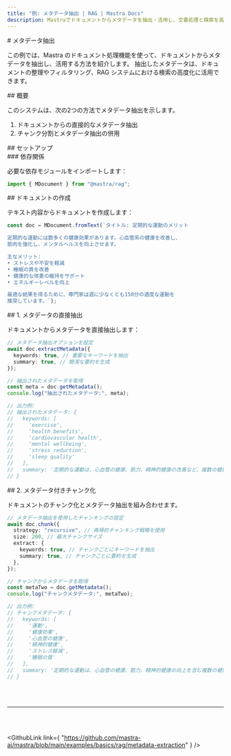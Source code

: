 ```yaml
---
title: "例: メタデータ抽出 | RAG | Mastra Docs"
description: Mastraでドキュメントからメタデータを抽出・活用し、文書処理と検索を高度化する例。
---
```




<div id="metadata-extraction">
  # メタデータ抽出
</div>

この例では、Mastra のドキュメント処理機能を使って、ドキュメントからメタデータを抽出し、活用する方法を紹介します。
抽出したメタデータは、ドキュメントの整理やフィルタリング、RAG システムにおける検索の高度化に活用できます。

<div id="overview">
  ## 概要
</div>

このシステムは、次の2つの方法でメタデータ抽出を示します。

1. ドキュメントからの直接的なメタデータ抽出
2. チャンク分割とメタデータ抽出の併用

<div id="setup">
  ## セットアップ
</div>

<div id="dependencies">
  ### 依存関係
</div>

必要な依存モジュールをインポートします：

```typescript copy showLineNumbers title="src/index.ts"
import { MDocument } from "@mastra/rag";
```


<div id="document-creation">
  ## ドキュメントの作成
</div>

テキスト内容からドキュメントを作成します：

```typescript copy showLineNumbers{3} title="src/index.ts"
const doc = MDocument.fromText(`タイトル: 定期的な運動のメリット

定期的な運動には数多くの健康効果があります。心血管系の健康を改善し、
筋肉を強化し、メンタルヘルスを向上させます。

主なメリット:
• ストレスや不安を軽減
• 睡眠の質を改善
• 健康的な体重の維持をサポート
• エネルギーレベルを向上

最適な結果を得るために、専門家は週に少なくとも150分の適度な運動を
推奨しています。`);
```


<div id="1-direct-metadata-extraction">
  ## 1. メタデータの直接抽出
</div>

ドキュメントからメタデータを直接抽出します：

```typescript copy showLineNumbers{17} title="src/index.ts"
// メタデータ抽出オプションを設定
await doc.extractMetadata({
  keywords: true, // 重要なキーワードを抽出
  summary: true, // 簡潔な要約を生成
});

// 抽出されたメタデータを取得
const meta = doc.getMetadata();
console.log("抽出されたメタデータ:", meta);

// 出力例:
// 抽出されたメタデータ: {
//   keywords: [
//     'exercise',
//     'health benefits',
//     'cardiovascular health',
//     'mental wellbeing',
//     'stress reduction',
//     'sleep quality'
//   ],
//   summary: '定期的な運動は、心血管の健康、筋力、精神的健康の改善など、複数の健康上のメリットをもたらします。主なメリットには、ストレス軽減、睡眠の質の向上、体重管理、エネルギー増加などがあります。推奨される運動時間は週150分です。'
// }
```


<div id="2-chunking-with-metadata">
  ## 2. メタデータ付きチャンク化
</div>

ドキュメントのチャンク化とメタデータ抽出を組み合わせます。

```typescript copy showLineNumbers{40} title="src/index.ts"
// メタデータ抽出を使用したチャンキングの設定
await doc.chunk({
  strategy: "recursive", // 再帰的チャンキング戦略を使用
  size: 200, // 最大チャンクサイズ
  extract: {
    keywords: true, // チャンクごとにキーワードを抽出
    summary: true, // チャンクごとに要約を生成
  },
});

// チャンクからメタデータを取得
const metaTwo = doc.getMetadata();
console.log("チャンクメタデータ:", metaTwo);

// 出力例:
// チャンクメタデータ: {
//   keywords: [
//     '運動',
//     '健康効果',
//     '心血管の健康',
//     '精神的健康',
//     'ストレス軽減',
//     '睡眠の質'
//   ],
//   summary: '定期的な運動は、心血管の健康、筋力、精神的健康の向上を含む複数の健康効果をもたらします。主な効果には、ストレス軽減、より良い睡眠、体重管理、エネルギーの増加が含まれます。推奨される運動時間は週150分です。'
// }
```

<br />

<br />

<hr className="dark:border-[#404040] border-gray-300" />

<br />

<br />

<GithubLink
  link={
"https://github.com/mastra-ai/mastra/blob/main/examples/basics/rag/metadata-extraction"
}
/>
